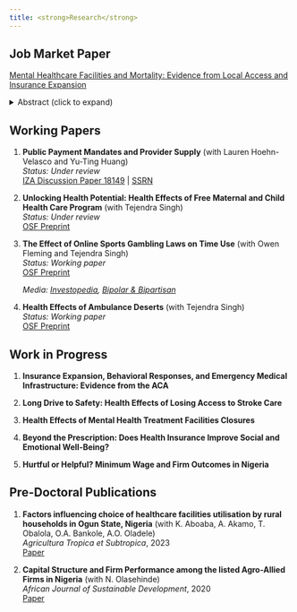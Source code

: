 ```yaml
---
title: <strong>Research</strong>
---
```

<!--  [Research Statement](Yusuff_Teaching_Evaluation_Summary) -->

## <strong>Job Market Paper</strong>

[Mental Healthcare Facilities and Mortality: Evidence from Local Access and Insurance Expansion](ola_yusuff_jmp.pdf)


<details>
<summary>Abstract (click to expand)</summary>
<div style="margin-top: 10px; text-align: justify;">

This paper provides the first causal evidence that mental health treatment facilities reduce mortality. Using within-county variation in facility availability from 1999 to 2016, I find that a 10% increase in facilities reduces mental and behavioral disorder mortality by 2%. Employing Sun and Abraham (2021) heterogeneity-robust estimators, I document three key findings: (1) facility closures cause 10 times larger mortality increases than openings provide benefits, revealing significant market asymmetries; (2) Medicaid expansion amplifies the mortality-reducing effects of facilities by 26%, demonstrating insurance-infrastructure complementarities; and (3) facilities operate through multiple mechanisms including employment creation, disability benefit access, and prescription availability. Effects are strongest among the elderly and less-educated populations. The results indicate that expanding mental health infrastructure, particularly when combined with insurance coverage, represents an effective strategy for addressing the mental health crisis. With mental health conditions costing 4% of global GDP annually, these findings have important implications for healthcare policy.

</div>
</details>

## <strong>Working Papers</strong>
1. **Public Payment Mandates and Provider Supply** (with Lauren Hoehn-Velasco and Yu-Ting Huang)  
   *Status: Under review*    
   [IZA Discussion Paper 18149](https://www.iza.org/publications/dp/18149/) | [SSRN](https://papers.ssrn.com/sol3/papers.cfm?abstract_id=5260167)
2. **Unlocking Health Potential: Health Effects of Free Maternal and Child Health Care Program** (with Tejendra Singh)  
   *Status: Under review*  
   [OSF Preprint](https://osf.io/preprints/osf/y6wzt)
3. **The Effect of Online Sports Gambling Laws on Time Use** (with Owen Fleming and Tejendra Singh)  
   *Status: Working paper*  
   [OSF Preprint](https://osf.io/preprints/osf/nxg6y_v1)
   
   *Media: [Investopedia](https://www.investopedia.com/how-sports-betting-is-taking-over-young-mens-time-and-finances-8788230), [Bipolar \& Bipartisan](https://bipolarandbipartisan.substack.com/p/gambling-on-little-league-some-americans)*  
4. **Health Effects of Ambulance Deserts** (with Tejendra Singh)  
   *Status: Working paper*  
   [OSF Preprint](https://osf.io/preprints/osf/w23ap_v1)

## <strong>Work in Progress</strong>

1. **Insurance Expansion, Behavioral Responses, and Emergency Medical Infrastructure: Evidence from the ACA**

2. **Long Drive to Safety: Health Effects of Losing Access to Stroke Care**

3. **Health Effects of Mental Health Treatment Facilities Closures**

4. **Beyond the Prescription: Does Health Insurance Improve Social and Emotional Well-Being?**

5. **Hurtful or Helpful? Minimum Wage and Firm Outcomes in Nigeria**

## <strong>Pre-Doctoral Publications</strong>

1. **Factors influencing choice of healthcare facilities utilisation by rural households in Ogun State, Nigeria** (with K. Aboaba, A. Akamo, T. Obalola, O.A. Bankole, A.O. Oladele)  
   *Agricultura Tropica et Subtropica*, 2023  
   [Paper](https://sciendo.com/article/10.2478/ats-2023-0016)

2. **Capital Structure and Firm Performance among the listed Agro-Allied Firms in Nigeria** (with N. Olasehinde)  
   *African Journal of Sustainable Development*, 2020  
   [Paper](https://osf.io/preprints/socarxiv/6jzan_v2)